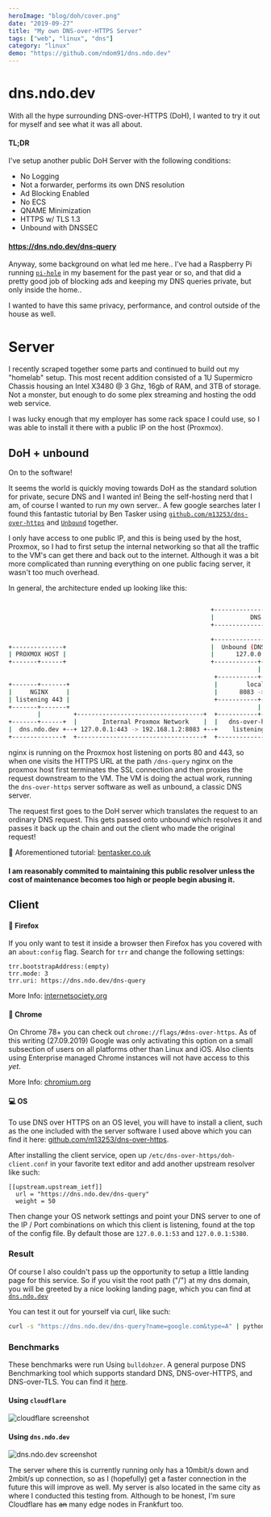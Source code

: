 ```yaml
---
heroImage: "blog/doh/cover.png"
date: "2019-09-27"
title: "My own DNS-over-HTTPS Server"
tags: ["web", "linux", "dns"]
category: "linux"
demo: "https://github.com/ndom91/dns.ndo.dev"
---
```


# dns.ndo.dev

With all the hype surrounding DNS-over-HTTPS (DoH), I wanted to try it out for myself and see what it was all about.

#### TL;DR

I've setup another public DoH Server with the following conditions:

- No Logging
- Not a forwarder, performs its own DNS resolution
- Ad Blocking Enabled
- No ECS
- QNAME Minimization
- HTTPS w/ TLS 1.3
- Unbound with DNSSEC

#### https://dns.ndo.dev/dns-query

Anyway, some background on what led me here.. I've had a Raspberry Pi running [`pi-hole`](https://pi-hole.net) in my basement for the past year or so, and that did a pretty good job of blocking ads and keeping my DNS queries private, but only inside the home..

I wanted to have this same privacy, performance, and control outside of the house as well.

# Server

I recently scraped together some parts and continued to build out my "homelab" setup. This most recent addition consisted of a 1U Supermicro Chassis housing an Intel X3480 @ 3 Ghz, 16gb of RAM, and 3TB of storage. Not a monster, but enough to do some plex streaming and hosting the odd web service.

I was lucky enough that my employer has some rack space I could use, so I was able to install it there with a public IP on the host (Proxmox).

## DoH + unbound

On to the software!

It seems the world is quickly moving towards DoH as the standard solution for private, secure DNS and I wanted in! Being the self-hosting nerd that I am, of course I wanted to run my own server.. A few google searches later I found this fantastic tutorial by Ben Tasker using [`github.com/m13253/dns-over-https`](https://github.com/m13253/dns-over-https) and [`Unbound`](https://nlnetlabs.nl/projects/unbound/about/) together.

I only have access to one public IP, and this is being used by the host, Proxmox, so I had to first setup the internal networking so that all the traffic to the VM's can get there and back out to the internet. Although it was a bit more complicated than running everything on one public facing server, it wasn't too much overhead.

In general, the architecture ended up looking like this:

```bash

                                                        +-------------------------+
                                                        |          DNS VM         |
                                                        +-------------------------+

                                                        +-------------------------+
+--------------+                                        |  Unbound (DNS Resolver) |
| PROXMOX HOST |                                        |      127.0.0.1:5083     |
+-------+------+                                        +------------+------------+
                                                                     |
                                                         +-----------+------------+
+-------+-------+                                        |        localhost       |
|     NGINX     |                                        |      8083 -> 5083      |
| listening 443 |                                        +-----------+------------+
+-------+-------+                                                    |
        |         +-----------------------------------+  +-----------+--------------+
+-------+------+  |       Internal Proxmox Network    |  |   dns-over-https server  |
|  dns.ndo.dev +--+ 127.0.0.1:443 -> 192.168.1.2:8083 +--+    listening on 8083     |
+--------------+  +-----------------------------------+  +--------------------------+
```

nginx is running on the Proxmox host listening on ports 80 and 443, so when one visits the HTTPS URL at the path `/dns-query` nginx on the proxmox host first terminates the SSL connection and then proxies the request downstream to the VM. The VM is doing the actual work, running the `dns-over-https` server software as well as unbound, a classic DNS server.

The request first goes to the DoH server which translates the request to an ordinary DNS request. This gets passed onto unbound which resolves it and passes it back up the chain and out the client who made the original request!

🙏 Aforementioned tutorial: [bentasker.co.uk](https://www.bentasker.co.uk/documentation/linux/407-building-and-running-your-own-dns-over-https-server)

#### I am reasonably commited to maintaining this public resolver unless the cost of maintenance becomes too high or people begin abusing it.

## Client

#### 🦊 Firefox

If you only want to test it inside a browser then Firefox has you covered with an `about:config` flag. Search for `trr` and change the following settings:

```
trr.bootstrapAddress:(empty)
trr.mode: 3
trr.uri: https://dns.ndo.dev/dns-query
```

More Info: [internetsociety.org](https://www.internetsociety.org/blog/2018/12/dns-privacy-support-in-mozilla-firefox/)

#### 💾 Chrome

On Chrome 78+ you can check out `chrome://flags/#dns-over-https`. As of this writing (27.09.2019) Google was only activating this option on a small subsection of users on all platforms other than Linux and iOS. Also clients using Enterprise managed Chrome instances will not have access to this _yet_.

More Info: [chromium.org](https://www.chromium.org/developers/dns-over-https)

#### 💻 OS

To use DNS over HTTPS on an OS level, you will have to install a client, such as the one included with the server software I used above which you can find it here: [github.com/m13253/dns-over-https](https://github.com/m13253/dns-over-https).

After installing the client service, open up `/etc/dns-over-https/doh-client.conf` in your favorite text editor and add another upstream resolver like such:

```
[[upstream.upstream_ietf]]
  url = "https://dns.ndo.dev/dns-query"
  weight = 50
```

Then change your OS network settings and point your DNS server to one of the IP / Port combinations on which this client is listening, found at the top of the config file. By default those are `127.0.0.1:53` and `127.0.0.1:5380`.

### Result

Of course I also couldn't pass up the opportunity to setup a little landing page for this service. So if you visit the root path ("/") at my dns domain, you will be greeted by a nice looking landing page, which you can find at [`dns.ndo.dev`](https://dns.ndo.dev)

You can test it out for yourself via curl, like such:

```bash
curl -s "https://dns.ndo.dev/dns-query?name=google.com&type=A" | python -m json.tool
```

### Benchmarks

These benchmarks were run Using `bulldohzer`. A general purpose DNS Benchmarking tool which supports standard DNS, DNS-over-HTTPS, and DNS-over-TLS. You can find it [here](https://github.com/commonshost/bulldohzer).

#### Using `cloudflare`

![cloudflare screenshot](/blog/doh/doh_cloudflare.png)

#### Using `dns.ndo.dev`

![dns.ndo.dev screenshot](/blog/doh/doh_ndo.png)

The server where this is currently running only has a 10mbit/s down and 2mbit/s up connection, so as I (hopefully) get a faster connection in the future this will improve as well. My server is also located in the same city as where I conducted this testing from. Although to be honest, I'm sure Cloudflare has ~~an~~ many edge nodes in Frankfurt too.
